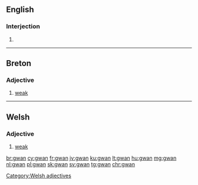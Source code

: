 ==English==

===Interjection===
{{en-interj}}

# {{alt form of|go on|lang=en}}

----

==Breton==

===Adjective===
{{head|br|adjectives}}

# [[weak]]

----

==Welsh==

===Adjective===
{{head|cy|adjectives}}

# [[weak]]

[[Category:Welsh adjectives]]

[[br:gwan]]
[[cy:gwan]]
[[fr:gwan]]
[[jv:gwan]]
[[ku:gwan]]
[[lt:gwan]]
[[hu:gwan]]
[[mg:gwan]]
[[nl:gwan]]
[[pl:gwan]]
[[sk:gwan]]
[[sv:gwan]]
[[tg:gwan]]
[[chr:gwan]]